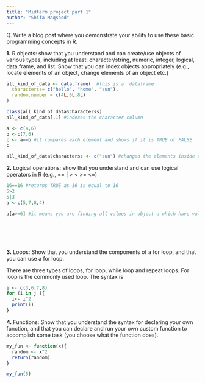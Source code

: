 ```yaml
---
title: "Midterm project part 1"
author: "Shifa Maqsood"
---
```


Q. Write a blog post where you demonstrate your ability to use these basic programming concepts in R.

**1.** R objects: show that you understand and can create/use objects of various types, including at least: character/string, numeric, integer, logical, data.frame, and list. Show that you can index objects appropriately (e.g., locate elements of an object, change elements of an object etc.)

```r

all_kind_of_data <- data.frame(  #this is a  dataframe
  characterss= c("hello", "home", "sun"),
  random.number = c(4L,6L,8L)
)

class(all_kind_of_data$characterss) 
all_kind_of_data[,1] #indexes the character column 

a <- c(4,6)
b <-c(7,6)
c <- a==b #it compares each element and shows if it is TRUE or FALSE 
c

all_kind_of_data$characterss <- c("sun") #changed the elements inside the dataframe
```

**2.** Logical operations: show that you understand and can use logical operators in R (e.g., == \| \> \< \>= \<=)

```r

16==16 #returns TRUE as 16 is equal to 16
5>2
5|3
a <-c(5,7,8,4)

a[a>=6] #it means you are finding all values in object a which have values more than 6 







```

**3.** Loops: Show that you understand the components of a for loop, and that you can use a for loop.

There are three types of loops, for loop, while loop and repeat loops. For loop is the commonly used loop. The syntax is

```r

j <- c(3,6,7,8)
for (i in j ){
  i<- i^2 
  print(i)
}


```

**4.** Functions: Show that you understand the syntax for declaring your own function, and that you can declare and run your own custom function to accomplish some task (you choose what the function does).

```r

my_fun <- function(x){
  random <- x^2
  return(random)
}

my_fun(5)


```
